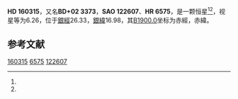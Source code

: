 {{Starbox begin
| name = HD 160315
}}
{{Starbox observe
| epoch = [[J2000.0|J2000.0]]
| constell = {{星座名待查}}<ref name=SIMBAD>{{cite web
 | url=http://simbad.u-strasbg.fr/simbad/sim-id?Ident=HR+6575
 | title=Pulsating variable Star
 | publisher=Centre de Données astronomiques de Strasbourg
 | work=SIMBAD
 | accessdate=2012-07-13
 | archive-date=2016-03-19
 | archive-url=https://web.archive.org/web/20160319021536/http://simbad.u-strasbg.fr/simbad/sim-id?Ident=HR+6575
 | dead-url=no
 }}</ref><ref name=DATA>{{cite web
 | url=http://vizier.u-strasbg.fr/viz-bin/VizieR-5?-out.add=.&-source=5050&-corr=PK=HR&-out.max=9999&HR=6575
 | title=VizieR Detailed Page
 | accessdate=2012-07-13
 | archive-date=2019-02-16
 | archive-url=https://web.archive.org/web/20190216090905/http://vizier.u-strasbg.fr/viz-bin/VizieR-5?-out.add=.&-source=5050&-corr=PK=HR&-out.max=9999&HR=6575
 | dead-url=no
 }}</ref>
| 星官 = 
| ra = {{RA|17|39|8.5}}<ref name=SIMBAD /><ref name=DATA />
| dec = {{DEC|+2|1|41}}<ref name=SIMBAD /><ref name=DATA />
| appmag_v = 6.26<ref name=SIMBAD /><ref name=DATA />
}}
{{Starbox character
| class = K0III+F4IV<ref name=SIMBAD /><ref name=DATA />
| b-v = 1.03<ref name=SIMBAD /><ref name=DATA />
| u-b = 0.83<ref name=SIMBAD /><ref name=DATA />
| r-i = 0.53<ref name=SIMBAD /><ref name=DATA />
| variable = 
}}
{{Starbox astrometry
| radial_v = 0.83
| prop_mo_ra = 0
| parallax = 
| p_error = 
}}
{{Starbox catalog
| names =BD+02 3373，[[SAO星表|SAO]] 122607，[[HD星表|HD]] 160315，[[HR星表|HR]] 6575}}
{{Starbox reference |Simbad=HR+6575}}
{{Starbox end}}

'''HD 160315'''，又名'''BD+02 3373'''，'''SAO 122607'''、'''HR 6575'''，是一颗恒星<ref name=SIMBAD /><ref name=DATA />，视星等为6.26，位于[[銀道座標系|銀經]]26.33，[[銀道座標系|銀緯]]16.98，其[[B1900.0|B1900.0]]坐标为赤經{{RA|17|34|5.6}}，赤緯{{DEC|+2|16.98|7}}。

== 参考文献 ==
{{reflist}}

{{star-stub}}

[[Category:HD和HDE天體|160315]]
[[Category:HR天體|6575]]
[[Category:SAO天體|122607]]